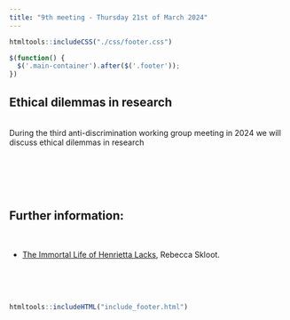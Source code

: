 ```yaml
---
title: "9th meeting - Thursday 21st of March 2024"
---
```


```r
htmltools::includeCSS("./css/footer.css")
```

```js
$(function() {
  $('.main-container').after($('.footer'));
})
```

## Ethical dilemmas in research
<br>
During the third anti-discrimination working group meeting in 2024 we will discuss ethical dilemmas in research
<br><br>


<!--
You can find the slides (in PDF format) used in connection to this meeting <a href="Slides/ADWG_meeting.pdf" target="_blank" rel="noopener noreferrer" title="ADWG meeting - ">here</a>.
-->
<br><br><br>

## Further information:
<br>

* <a href="https://rebeccaskloot.com/the-immortal-life/about-the-book/" target="_blank" rel="noopener noreferrer" title="The Immortal Life of Henrietta Lacks by Rebecca Skloot">The Immortal Life of Henrietta Lacks</a>, Rebecca Skloot.


<br><br><br>

```r
htmltools::includeHTML("include_footer.html")
```